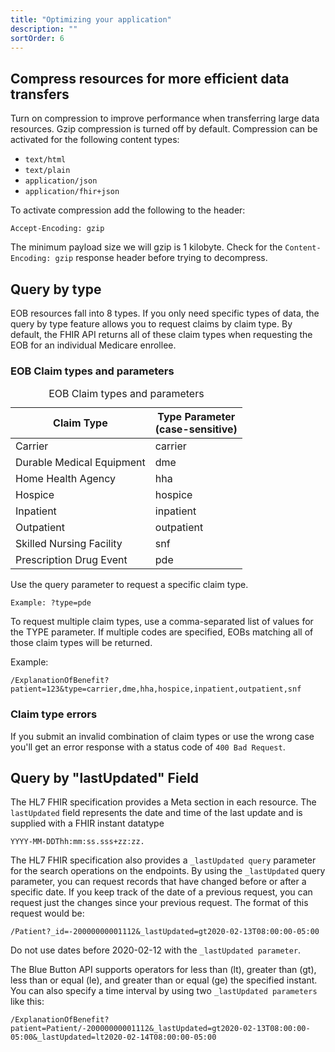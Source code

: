 ```yaml
---
title: "Optimizing your application"
description: ""
sortOrder: 6
---
```


## Compress resources for more efficient data transfers  

Turn on compression to improve performance when transferring large data resources. Gzip compression is turned off by default. Compression can be activated for the following content types:  

- `text/html`
- `text/plain`
- `application/json`
- `application/fhir+json`  

To activate compression add the following to the header:  

`Accept-Encoding: gzip`  

The minimum payload size we will gzip is 1 kilobyte. Check for the `Content-Encoding: gzip` response header before trying to decompress.  

## Query by type

EOB resources fall into 8 types. If you only need specific types of data, the query by type feature allows you to request claims by claim type. By default, the FHIR API returns all of these claim types when requesting the EOB for an individual Medicare enrollee.  

### EOB Claim types and parameters

<table class="usa-table usa-table--borderless">
  <caption class="usa-sr-only">EOB Claim types and parameters</caption>
  <thead>
    <tr>
      <th scope="col">Claim Type</th>
      <th scope="col">Type Parameter<br />(case-sensitive)</th>
    </tr>
  </thead>
  <tbody>
    <tr>
      <td>Carrier</td>
      <td>carrier</td>
    </tr>
    <tr>
      <td>Durable Medical Equipment</td>
      <td>dme</td>
    </tr>
    <tr>
      <td>Home Health Agency</td>
      <td>hha</td>
    </tr>
    <tr>
      <td>Hospice</td>
      <td>hospice</td>
    </tr>
    <tr>
      <td>Inpatient</td>
      <td>inpatient</td>
    </tr>
    <tr>
      <td>Outpatient</td>
      <td>outpatient</td>
    </tr>
    <tr>
      <td>Skilled Nursing Facility</td>
      <td>snf</td>
    </tr>
    <tr>
      <td>Prescription Drug Event</td>
      <td>pde</td>
    </tr>
  </tbody>
</table>

Use the query parameter to request a specific claim type. 

~~~
Example: ?type=pde
~~~

To request multiple claim types, use a comma-separated list of values for the TYPE parameter. If multiple codes are specified, EOBs matching all of those claim types will be returned.   

Example:  

~~~
/ExplanationOfBenefit?patient=123&type=carrier,dme,hha,hospice,inpatient,outpatient,snf  
~~~

### Claim type errors

If you submit an invalid combination of claim types or use the wrong case you'll get an error response with a status code of `400 Bad Request`.

## Query by "lastUpdated" Field  

The HL7 FHIR specification provides a Meta section in each resource. The `lastUpdated` field represents the date and time of the last update and is supplied with a FHIR instant datatype  

~~~
YYYY-MM-DDThh:mm:ss.sss+zz:zz.  
~~~

The HL7 FHIR specification also provides a `_lastUpdated query` parameter for the search operations on the endpoints. By using the `_lastUpdated` query parameter, you can request records that have changed before or after a specific date. If you keep track of the date of a previous request, you can request just the changes since your previous request. The format of this request would be:  

~~~
/Patient?_id=-20000000001112&_lastUpdated=gt2020-02-13T08:00:00-05:00  
~~~

Do not use dates before 2020-02-12 with the `_lastUpdated parameter`. 

The Blue Button API supports operators for less than (lt), greater than (gt), less than or equal (le), and greater than or equal (ge) the specified instant. You can also specify a time interval by using two `_lastUpdated parameters` like this:  

~~~
/ExplanationOfBenefit?patient=Patient/-20000000001112&_lastUpdated=gt2020-02-13T08:00:00-05:00&_lastUpdated=lt2020-02-14T08:00:00-05:00
~~~
